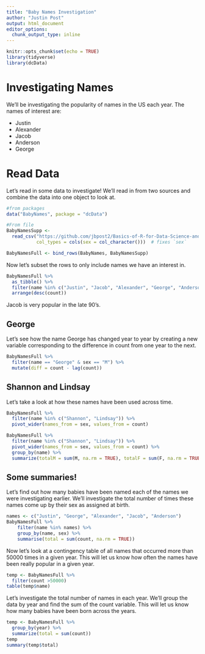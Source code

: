 ```yaml
---
title: "Baby Names Investigation"
author: "Justin Post"
output: html_document
editor_options: 
  chunk_output_type: inline
---
```


```r
knitr::opts_chunk$set(echo = TRUE)
library(tidyverse)
library(dcData)
```


# Investigating Names

We’ll be investigating the popularity of names in the US each year. The names of interest are: 

- Justin
- Alexander
- Jacob
- Anderson
- George


# Read Data  

Let's read in some data to investigate!  We'll read in from two sources and combine the data into one object to look at.

```r
#from packages
data("BabyNames", package = "dcData")

#From file
BabyNamesSupp <- 
  read_csv("https://github.com/jbpost2/Basics-of-R-for-Data-Science-and-Statistics/raw/master/datasets/BabyNamesSupp.csv",
           col_types = cols(sex = col_character()))  # fixes `sex`

BabyNamesFull <- bind_rows(BabyNames, BabyNamesSupp)
```

Now let's subset the rows to only include names we have an interest in.

```r
BabyNamesFull %>%
  as_tibble() %>%
  filter(name %in% c("Justin", "Jacob", "Alexander", "George", "Anderson")) %>% 
  arrange(desc(count))

```

Jacob is very popular in the late 90's.

## George

Let's see how the name George has changed year to year by creating a new variable corresponding to the difference in count from one year to the next.  

```r
BabyNamesFull %>%
  filter(name == "George" & sex == "M") %>%
  mutate(diff = count - lag(count))

```

## Shannon and Lindsay  

Let's take a look at how these names have been used across time.

```r
BabyNamesFull %>%
  filter(name %in% c("Shannon", "Lindsay")) %>% 
  pivot_wider(names_from = sex, values_from = count) 

BabyNamesFull %>%
  filter(name %in% c("Shannon", "Lindsay")) %>% 
  pivot_wider(names_from = sex, values_from = count) %>% 
  group_by(name) %>%
  summarize(totalM = sum(M, na.rm = TRUE), totalF = sum(F, na.rm = TRUE))
```

## Some summaries!  

Let's find out how many babies have been named each of the names we were investigating earlier.  We'll investigate the total number of times these names come up by their sex as assigned at birth.  

```r
names <- c("Justin", "George", "Alexander", "Jacob", "Anderson")
BabyNamesFull %>%
    filter(name %in% names) %>%
    group_by(name, sex) %>%                          
    summarise(total = sum(count, na.rm = TRUE)) 
```

Now let's look at a contingency table of all names that occurred more than 50000 times in a given year.  This will let us know how often the names have been really popular in a given year.

```r
temp <- BabyNamesFull %>%
  filter(count >50000)
table(temp$name)
```



Let’s investigate the total number of names in each year. We'll group the data by year and find the sum of the count variable.  This will let us know how many babies have been born across the years.  

```r
temp <- BabyNamesFull %>% 
  group_by(year) %>%
  summarize(total = sum(count))
temp
summary(temp$total)
```

